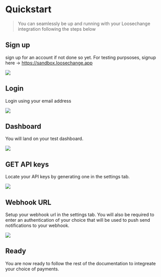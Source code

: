 # Quickstart

> You can seamlessly be up and running with your Loosechange integration following the steps below

## Sign up 
sign up for an account if not done so yet. For testing purpsoses, signup here -> https://sandbox.loosechange.app

<Frame width="auto" height="auto" >
  <img src="../docs_image/signup.png"  />
</Frame>


## Login
Login using your email address

<Frame width="auto" height="auto" >
  <img src="../docs_image/login.png"  />
</Frame>

## Dashboard
You will land on your test dashboard.

<Frame width="auto" height="auto" >
  <img src="../docs_image/dashboard.png"  />
</Frame>

## GET API keys
Locate your API keys by generating one in the settings tab.

<Frame width="auto" height="auto" >
  <img src="../docs_image/getapi.png"  />
</Frame>

## Webhook URL
Setup your webhook url in the settings tab. You will also be required to enter an authentication of your choice that will be used to push send notifications to your webhook.

<Frame width="auto" height="auto" >
  <img src="../docs_image/webhook.png"  />
</Frame>

## Ready
You are now ready to follow the rest of the documentation to integreate your choice of payments.


